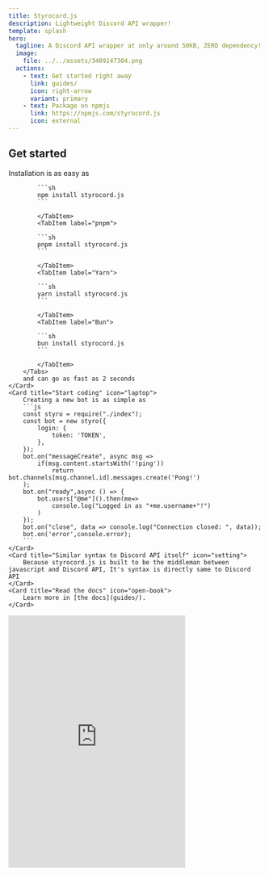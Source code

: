 ```yaml
---
title: Styrocord.js
description: Lightweight Discord API wrapper!
template: splash
hero:
  tagline: A Discord API wrapper at only around 50KB, ZERO dependency!
  image:
    file: ../../assets/3409147304.png
  actions:
    - text: Get started right away
      link: guides/
      icon: right-arrow
      variant: primary
    - text: Package on npmjs
      link: https://npmjs.com/styrocord.js
      icon: external
---
```



## Get started

<CardGrid stagger>
	<Card title="Installation" icon="down-caret">
	    Installation is as easy as
        <Tabs>
			<TabItem label="npm">

			```sh
			npm install styrocord.js
			```

			</TabItem>
			<TabItem label="pnpm">

			```sh
			pnpm install styrocord.js
			```

			</TabItem>
			<TabItem label="Yarn">

			```sh
			yarn install styrocord.js
			```

			</TabItem>
			<TabItem label="Bun">

			```sh
			bun install styrocord.js
			```

			</TabItem>
		</Tabs>
		and can go as fast as 2 seconds
	</Card>
	<Card title="Start coding" icon="laptop">
	    Creating a new bot is as simple as
		```js
		const styro = require("./index");
        const bot = new styro({
	        login: {
		        token: 'TOKEN',
	        },
        });
        bot.on("messageCreate", async msg =>
	        if(msg.content.startsWith('!ping'))
			    return bot.channels[msg.channel.id].messages.create('Pong!')
        );
        bot.on("ready",async () => {
	        bot.users["@me"]().then(me=>
			    console.log("Logged in as "+me.username+"!")
			)
        });
        bot.on("close", data => console.log("Connection closed: ", data));
        bot.on('error',console.error);
		```
	</Card>
	<Card title="Similar syntax to Discord API itself" icon="setting">
		Because styrocord.js is built to be the middleman between javascript and Discord API, It's syntax is directly same to Discord API
	</Card>
	<Card title="Read the docs" icon="open-book">
		Learn more in [the docs](guides/).
	</Card>
</CardGrid>
        <iframe src="https://discord.com/widget?id=785358848591790121&theme=dark" width="350" height="500" allowtransparency="true" frameborder="0" sandbox="allow-popups allow-popups-to-escape-sandbox allow-same-origin allow-scripts"></iframe>

<PackageStats client:load client:only="react" />
